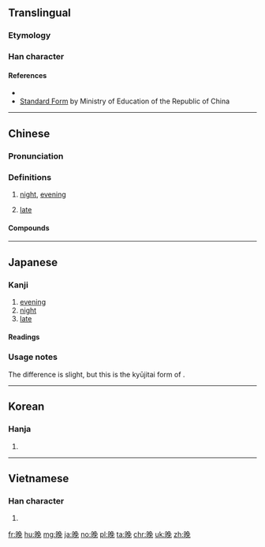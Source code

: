 {{rfc}}
{{also|晩|睌}}
{{character info/new|image=gw u665a.svg}}
==Translingual==

===Etymology===
{{rfe|lang=cmn}}

===Han character===
{{Han char|rn=72|rad=日|as=07|sn=11|four=67016|canj=ANAU|ids=⿰日免}}

====References====
* {{Han ref|kx=0495.340|dkj=13940|dj=0861.210|hdz=21514.040|uh=665A|ud=26202|bh=B1DF|bd=45535}}
* [http://stroke-order.learningweb.moe.edu.tw/characterQueryResult.do?word=%E6%99%9A Standard Form] by Ministry of Education of the Republic of China

----

==Chinese==
{{zh-forms}}

===Pronunciation===
{{zh-pron
|m=wǎn
|ma=y
|c=maan5
|h=pfs=ván
|md=
|mn=boán/mńg
|mn_note=boán - literary; mńg - vernacular
|w=3me,3hhue
|mc=y
|oc=y
|cat=n,a
}}

===Definitions===
{{zh-hanzi}}

# [[night]], [[evening]]
#: {{zhex|晚上|evening}}
# [[late]]

====Compounds====
{{der5
|{{zh-l|晚安}}
|{{zh-l|晚班}}
|{{zh-l|晚班兒}}
|{{zh-l|晚報}}
|{{zh-l|晚輩}}
|{{zh-l|晚餐}}
|{{zh-l|晚場}}
|{{zh-l|晚車}}
|{{zh-l|晚春}}
|{{zh-l|晚稻}}
|{{zh-l|晚點}}
|{{zh-l|晚飯}}
|{{zh-l|晚會}}
|{{zh-l|晚婚}}
|{{zh-l|晚間}}
|{{zh-l|晚節}}
|{{zh-l|晚近}}
|{{zh-l|晚景}}
|{{zh-l|晚境}}
|{{zh-l|晚禮服}}
|{{zh-l|晚戀}}
|{{zh-l|晚年}}
|{{zh-l|晚期}}
|{{zh-l|晚秋}}
|{{zh-l|晚秋作物}}
|{{zh-l|晚晌}}
|{{zh-l|晚上}}
|{{zh-l|晚生}}
|{{zh-l|晚世}}
|{{zh-l|晚熟}}
|{{zh-l|晚霜}}
|{{zh-l|晚霞}}
|{{zh-l|晚學}}
|{{zh-l|晚宴}}
|{{zh-l|晚育}}
|{{zh-l|晚照}}
}}

{{zh-cat|Beginning}}

----

==Japanese==
{{ja-forms|[[晩]]|晚|晚}}

===Kanji===
{{ja-kanji|grade=uc|rs=日07}}

# [[evening]]
# [[night]]
# [[late]]

====Readings====
{{ja-readings
|on=[[ばん]] (ban)
|kun=[[くれ]] (kure), [[おそい|おそ-い]] ([[晚い|晚-い]], oso-i)
}}

===Usage notes===
The difference is slight, but this is the kyūjitai form of {{ja-l|晩}}.

----

==Korean==

===Hanja===
{{ko-hanja|hangeul=만|eumhun=|mr=man|y=man}}

# {{defn|lang=ko|sort=日07}}

----

==Vietnamese==

===Han character===
{{vi-hantu|[[vãn]], [[muộn]]|rs=日07}}

# {{defn|lang=vi|sort=日07}}

[[fr:晚]]
[[hu:晚]]
[[mg:晚]]
[[ja:晚]]
[[no:晚]]
[[pl:晚]]
[[ta:晚]]
[[chr:晚]]
[[uk:晚]]
[[zh:晚]]